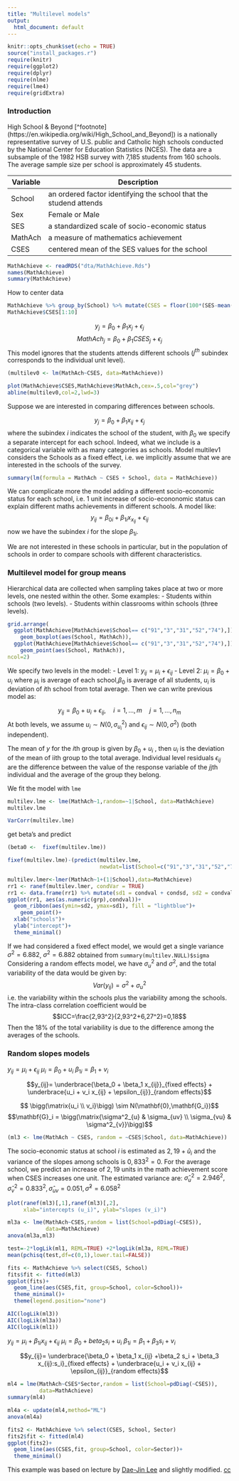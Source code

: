 ```yaml
---
title: "Multilevel models"
output:
  html_document: default
---
```


```r
knitr::opts_chunk$set(echo = TRUE)
source("install_packages.r")
require(knitr)
require(ggplot2)
require(dplyr)
require(nlme)
require(lme4)
require(gridExtra)
```

### Introduction 

High School & Beyond [^footnote](https://en.wikipedia.org/wiki/High_School_and_Beyond]) is a nationally representative survey of U.S. public and Catholic high schools conducted by the National Center for Education Statistics (NCES). The data are a subsample of the 1982 HSB survey with 7,185 students from 160 schools. The average sample size per school is approximately 45 students.


| Variable | Description                                                          |
|----------|----------------------------------------------------------------------|
| School   |  an   ordered factor identifying the school that the studend attends |
| Sex      |  Female or Male                                                      |
| SES      |  a standardized scale of   socio-economic status                     |
| MathAch  |  a measure of mathematics   achievement                              |
| CSES     |  centered mean of the SES values   for the school                    |


```r
MathAchieve <- readRDS("dta/MathAchieve.Rds")
names(MathAchieve)
summary(MathAchieve)
```

How to center data  
```r
MathAchieve %>% group_by(School) %>% mutate(CSES = floor(100*(SES-mean(SES)))/100) %>% ungroup %>% select(CSES) 
MathAchieve$CSES[1:10]
```

$$y_j = \beta_0 + \beta_1 x_j + \epsilon_j$$
$$ \textit{MathAch}_j = \beta_0 + \beta_1 \textit{CSES}_j + \epsilon_j$$ 
This model ignores that the students attends different schools ($j^{th}$ subindex corresponds to the individual unit level).


```r
(multilev0 <- lm(MathAch~CSES, data=MathAchieve))
```


```r
plot(MathAchieve$CSES,MathAchieve$MathAch,cex=.5,col="grey")
abline(multilev0,col=2,lwd=3)
```


Suppose we are interested in comparing differences between schools.


$$y_j = \beta_0 + \beta_1 x_{ij} + \epsilon_j$$
where the subindex $i$ indicates the school of the student, with $\beta_0$ we specify a separate intercept for each school. Indeed, what we include is a categorical variable with as many categories as schools. Model multilev1 considers the Schools as a fixed effect, i.e. we implicitly assume that we are interested in the schools of the survey.


```r
summary(lm(formula = MathAch ~ CSES + School, data = MathAchieve))
```

We can complicate more the model adding a different socio-economic status for each school, i.e. 1 unit increase of socio-econonomic status can explain different maths achievements in different schools. A model like:
$$y_{ij}=\beta_{0i} + \beta_{1i}x_{x_{ij}} + \epsilon_{ij}$$
now we have the subindex $i$ for the slope $\beta_{1i}$.

We are not interested in these schools in particular, but in the population of schools in order to compare schools with different characteristics.


### Multilevel model for group means

Hierarchical data are collected when sampling takes place at two or
more levels, one nested within the other. Some examples:
  - Students within schools (two levels).
  - Students within classrooms within schools (three levels).



```r
grid.arrange(
  ggplot(MathAchieve[MathAchieve$School== c("91","3","31","52","74"),])+
    geom_boxplot(aes(School, MathAch)),
  ggplot(MathAchieve[MathAchieve$School== c("91","3","31","52","74"),])+
    geom_point(aes(School, MathAch)),
ncol=2)
```


We specify two levels in the model:
- Level 1: $y_{ij} = \mu_i + \epsilon_{ij}$
- Level 2: $\mu_i = \beta_0 + u_i$
where $\mu_i$ is average of each school,$\beta_0$ is average of all students, $u_i$ is deviation of $i$th school from total average. Then we can write previous model as: 

$$ y_{ij} = \beta_0 + u_i + \epsilon_{ij}, \quad i=1,\dots,m \quad j=1,\dots,n_m$$
At both levels, we assume $u_i\sim N(0,\sigma^2_{u_i})$ and $\epsilon_{ij} \sim N(0,\sigma^2)$ (both independent).

The mean of $y$ for the $i$th group is given by $\beta_0 + u_i$ , then $u_i$ is the deviation of the mean of iith group to the total average. Individual level residuals $\epsilon_{ij}$ are the difference between the value of the response variable of the $j$jth individual and the average of the group they belong. 

We fit the model with `lme`

```r
multilev.lme <- lme(MathAch~1,random=~1|School, data=MathAchieve)
multilev.lme
```


```r
VarCorr(multilev.lme)
```



get beta's and predict

```r
(beta0 <-  fixef(multilev.lme))
```



```r
fixef(multilev.lme)-(predict(multilev.lme,
                             newdat=list(School=c("91","3","31","52","74"))))
```

```r
multilev.lmer<-lmer(MathAch~1+(1|School),data=MathAchieve)
rr1 <- ranef(multilev.lmer, condVar = TRUE)
rr1 <- data.frame(rr1) %>% mutate(sd1 = condval + condsd, sd2 = condval- condsd) 
ggplot(rr1, aes(as.numeric(grp),condval))+
  geom_ribbon(aes(ymin=sd2, ymax=sd1), fill = "lightblue")+
    geom_point()+
  xlab("schools")+
  ylab("intercept")+
  theme_minimal()
```

If we had considered a fixed effect model, we would get a single variance $\sigma^2=6.882$, $\sigma^2=6.882$ obtained from `summary(multilev.NULL)$sigma` Considering a random effects model, we have $\sigma^2_u$ and $\sigma^2$, and the total variability of the data would be given by:
$$Var(y_{ij}) = \sigma^2 + \sigma^2_u$$
i.e. the variability within the schools plus the variability among the schools. The intra-class correlation coefficient would be
$$ICC=\frac{2,93^2}{2,93^2+6,27^2}=0,18$$
Then the 18% of the total variability is due to the difference among the averages of the schools.


### Random slopes models


 $y_{ij} = \mu_i + \epsilon_{ij}$
 $\mu_i = \beta_0 + u_i$
 $\beta_{1i} = \beta_1 + v_i$
 
 $$y_{ij}=  \underbrace{\beta_0 + \beta_1 x_{ij}}_{fixed effects} + \underbrace{u_i + v_i x_{ij} + \epsilon_{ij}}_{random effects}$$
 
 $$ \bigg(\matrix{u_i \\ v_i}\bigg) \sim N(\mathbf{0},\mathbf{G_i})$$
 $$\mathbf{G}_i =  \bigg(\matrix{\sigma^2_{u} & \sigma_{uv} \\ \sigma_{vu} & \sigma^2_{v}}\bigg)$$

```r
(ml3 <- lme(MathAch ~ CSES, random = ~CSES|School, data=MathAchieve))
```



The socio-economic status at school $i$ is estimated as $2,19+\hat{u}_i$ and the variance of the slopes among schools is $0,833^2=0$. For the average school, we predict an increase of $2,19$ units in the math achievement score when CSES increases one unit. The estimated variance are:
$\hat{\sigma}^2_{u} = 2.946^2, \hat{\sigma}^2_{v} = 0.833^2, \hat{\sigma}_{uv} = 0.051, \hat{\sigma}^2 = 6.058^2$ 




```r
plot(ranef(ml3)[,1],ranef(ml3)[,2],
     xlab="intercepts (u_i)", ylab="slopes (v_i)")
```


```r
ml3a <- lme(MathAch~CSES,random = list(School=pdDiag(~CSES)),
            data=MathAchieve)
anova(ml3a,ml3)
```





```r
test=-2*logLik(ml1, REML=TRUE) +2*logLik(ml3a, REML=TRUE)
mean(pchisq(test,df=c(0,1),lower.tail=FALSE)) 
```


```r
fits <- MathAchieve %>% select(CSES, School)
fits$fit <- fitted(ml3)
ggplot(fits)+
  geom_line(aes(CSES,fit, group=School, color=School))+ 
  theme_minimal()+
  theme(legend.position="none")
```


```r
AIC(logLik(ml3))
AIC(logLik(ml3a))
AIC(logLik(ml1))
```

$y_{ij} = \mu_i + \beta_{1i}x_{ij} + \epsilon_{ij}$
 $\mu_i = \beta_0 + beta_2 s_i+ u_i$
 $\beta_{1i} = \beta_1 + \beta_3 s_i + v_i$

 $$y_{ij}=  \underbrace{\beta_0 + \beta_1 x_{ij} +\beta_2 s_i + \beta_3 x_{ij}:s_i}_{fixed effects} + \underbrace{u_i + v_i x_{ij} + \epsilon_{ij}}_{random effects}$$

```r
ml4 = lme(MathAch~CSES*Sector,random = list(School=pdDiag(~CSES)),
          data=MathAchieve)
summary(ml4)
```

```r
ml4a <- update(ml4,method="ML")
anova(ml4a)
```


```r
fits2 <- MathAchieve %>% select(CSES, School, Sector)
fits2$fit <- fitted(ml4)
ggplot(fits2)+
  geom_line(aes(CSES,fit, group=School, color=Sector))+
  theme_minimal()
```


This example was based on lecture by [Dae-Jin Lee](http://idaejin.github.io/bcam-courses/neiker-2016/material/mixed-models/) and slightly modified. [cc](https://creativecommons.org/licenses/by-sa/3.0/)
